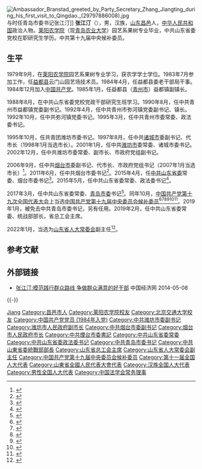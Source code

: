 [[File:Ambassador_Branstad_greeted_by_Party_Secretary_Zhang_Jiangting_during_his_first_visit_to_Qingdao._(29797886008).jpg|thumb]]与时任青岛市委书记张江汀]]
'''张江汀'''（{{bd|1961年|9月||catIdx=Zhang张}}），男，汉族，[[山东|山东]][[昌邑市|昌邑]]人，[[中华人民共和国|中华人民共和国]]政治人物。[[青岛农业大学|莱阳农学院]]（现[[青岛农业大学|青岛农业大学]]）园艺系果树专业毕业，中共山东省委党校在职研究生学历。中共第十九届中央候补委员。

== 生平 ==
1979年9月，在[[莱阳农学院|莱阳农学院]]园艺系果树专业学习，获农学学士学位。1983年7月参加工作，任[[益都县|益都县]]云门山园艺场技术员。1984年4月，任益都县委老干部局干事。1984年12月加入[[中国共产党|中国共产党]]。1985年1月，任益都县（[[青州市|青州市]]）益都镇副镇长。

1988年8月，在中共山东省委党校党政干部研究生班学习。1990年8月，任中共青州市益都镇党委副书记。1992年4月，任中共青州市弥河镇党委副书记、镇长。1992年10月，任中共弥河镇党委书记。1995年3月，任中共青州市委常委、政法委书记。

1995年10月，任共青团潍坊市委书记。1997年8月，任中共[[诸城市|诸城市]]委副书记、代市长（1998年1月当选市长）。2001年1月，任中共[[潍坊市|潍坊市]]委常委、诸城市委书记。2002年12月，任中共潍坊市委常委、副市长、市政府党组副书记。

2006年9月，任中共[[烟台市|烟台市]]委副书记、代市长、市政府党组书记（2007年1月当选市长）<ref>{{cite web|accessdate=2014-06-08|url=http://district.ce.cn/newarea/sddy/201202/16/t20120216_23078951.shtml|title=张江汀当选烟台市人大主任 李淑芹当选第一副主任|publisher=中国经济网|archive-date=2019-05-19|archive-url=https://web.archive.org/web/20190519190847/http://district.ce.cn/newarea/sddy/201202/16/t20120216_23078951.shtml}}</ref>。2011年6月，任中共烟台市委书记<ref>{{cite web|accessdate=2013-05-01|url=http://renshi.people.com.cn/GB/14867289.html|title=山东省委决定：张江汀同志任中共烟台市委书记|publisher=[[人民网|人民网]]|archive-date=2019-05-20|archive-url=https://web.archive.org/web/20190520233812/http://renshi.people.com.cn/GB/14867289.html}}</ref>。2015年4月，任[[中共山东省委|中共山东省委]]常委、烟台市委书记<ref>{{cite web|url=http://politics.people.com.cn/n/2015/0409/c70731-26821926.html|title=张江汀任山东省委常委|accessdate=2015-04-09|publisher=人民网|archive-date=2016-03-04|archive-url=https://web.archive.org/web/20160304050548/http://politics.people.com.cn/n/2015/0409/c70731-26821926.html}}</ref>。2015年5月，任中共山东省委常委、政法委书记<ref>{{cite web|url=http://www.chinanews.com/gn/2015/05-11/7267509.shtml|publisher=中国新闻网|accessdate=2015-05-11|title=张江汀任山东政法委书记 孟凡利任烟台市委书记|archive-date=2019-05-21|archive-url=https://web.archive.org/web/20190521162327/http://www.chinanews.com/gn/2015/05-11/7267509.shtml}}</ref>。

2017年3月，任中共山东省委常委、[[青岛市委|青岛市委]]书记<ref>{{cite news|title=张江汀任山东省青岛市委书记，李群不再担任|url=http://www.thepaper.cn/newsDetail_forward_1647590|accessdate=2017-03-25|newspaper=澎湃新闻|archive-date=2021-05-22|archive-url=https://web.archive.org/web/20210522141542/http://www.thepaper.cn/newsDetail_forward_1647590}}</ref>。同年10月，[[中国共产党第十九次全国代表大会|中国共产党第十九次全国代表大会]]上当选[[中国共产党第十九届中央委员会候补委员列表|中国共产党第十九届中央委员会候补委员]]<ref>{{cite news|title=中国共产党第十九届中央委员会候补委员名单（172名）|url=https://news.gmw.cn/2017-10/25/content_26593954.htm|accessdate=2021-09-06|work=光明日报|agency=光明网|archive-date=2021-08-18|archive-url=https://web.archive.org/web/20210818074600/https://news.gmw.cn/2017-10/25/content_26593954.htm|dead-url=no}}</ref><ref>{{cite news |title=十九届中央委员、候补委员、中央纪委委员名单 |url=http://news.cri.cn/20171024/f3e85cce-38bb-818d-ce36-bd4c66d0d4c6.html |accessdate=2021-09-06 |work=国际在线 |agency=国际在线 |archive-date=2021-08-18 |archive-url=https://web.archive.org/web/20210818074542/http://news.cri.cn/20171024/f3e85cce-38bb-818d-ce36-bd4c66d0d4c6.html |dead-url=no }}</ref><ref>{{cite news |title=十九大受权发布：中国共产党第十九届中央委员会候补委员名单 |url=http://www.xinhuanet.com//politics/19cpcnc/2017-10/24/c_1121848883.htm |accessdate=2021-09-06 |work=新华网 |agency=新华网 |archive-date=2018-12-09 |archive-url=https://web.archive.org/web/20181209124324/http://www.xinhuanet.com//politics/19cpcnc/2017-10/24/c_1121848883.htm |dead-url=no }}</ref><ref>{{cite news|title=中国共产党第十九届中央委员会候补委员名单|url=http://guoqing.china.com.cn/zy/2018-03/01/content_50628437.htm|accessdate=2021-09-06|work=中国网|agency=中国网|archive-date=2021-08-18|archive-url=https://web.archive.org/web/20210818074045/http://guoqing.china.com.cn/zy/2018-03/01/content_50628437.htm|dead-url=no}}</ref><ref>{{cite news |title=中国共产党第十九届中央委员会候补委员名单 |url=http://www.gov.cn/guoqing/2017-10/24/content_5432328.htm |accessdate=2021-09-06 |work=中国政府网 |agency=中国政府网 |archive-date=2020-08-05 |archive-url=https://web.archive.org/web/20200805131505/http://www.gov.cn/guoqing/2017-10/24/content_5432328.htm |dead-url=no }}</ref><ref>{{cite news |title=中国共产党第十九届中央委员会候补委员名单 |url=https://china.huanqiu.com/article/9CaKrnK5yXI |accessdate=2021-09-06 |work=环球网 |agency=环球网 |archive-date=2021-08-18 |archive-url=https://web.archive.org/web/20210818074045/https://china.huanqiu.com/article/9CaKrnK5yXI |dead-url=no }}</ref>。2019年1月，被免去中共青岛市委书记，另有任用。2019年2月，任中共山东省委常委、统战部部长，省总工会主席。

2022年1月，当选为[[山东省人大常委会|山东省人大常委会]]副主任<ref>{{cite web |title=杨东奇、张江汀、孙立成当选山东省人大常委会副主任 惠新安当选秘书长 |url=http://district.ce.cn/newarea/sddy/202201/27/t20220127_37294060.shtml |website=中国经济网地方党政领导资料库 |publisher=大众日报 |accessdate=2022-01-27 |archive-date=2022-05-23 |archive-url=https://web.archive.org/web/20220523070102/http://district.ce.cn/newarea/sddy/202201/27/t20220127_37294060.shtml }}</ref>。

== 参考文献 ==
{{reflist|3}}

== 外部链接 ==
* [https://web.archive.org/web/20160304135935/http://sd.ce.cn/xw/sd/201404/24/t20140424_1479190.shtml 张江汀:模范践行群众路线 争做群众满意的好干部] 中国经济网 2014-05-08

{{-}}
{{start box}}
{{s-ppo|cpc}}
{{s-before|[[邢善萍|邢善萍]]}}
{{s-title|[[中国共产党山东省委员会|中国共产党山东省委员会]]统一战线工作部部长|2019年1月－2022年4月}}
{{s-after|[[徐海荣|徐海荣]]}}
{{s-before|[[李群_(政治人物)|李群]]}}
{{s-title|[[中国共产党青岛市委员会|中国共产党青岛市委员会]]书记|2017年3月－2019年1月}}
{{s-after|[[王清宪|王清宪]]}}
{{s-before|[[才利民|才利民]]}}
{{s-title|[[中国共产党山东省委员会|中国共产党山东省委员会]]政法委员会书记|2015年5月－2017年6月}}
{{s-after|[[林峰海|林峰海]]}}
{{s-before|[[孙永春|孙永春]]}}
{{s-title|[[中国共产党烟台市委员会|中国共产党烟台市委员会]]书记|2011年6月－2015年5月}}
{{s-after|[[孟凡利_(1965年)|孟凡利]]}}
{{s-gov|prc}}
{{s-before|[[孙永春|孙永春]]}}
{{s-title|[[烟台市人民政府|烟台市人民政府]]市长|2006年9月－2011年6月}}
{{s-after|[[王良_(1964年)|王良]]}}
{{s-civ}}
{{s-before|[[杨东奇|杨东奇]]}}
{{s-title|[[山东省总工会|山东省总工会]]主席|2019年2月－}}
{{s-inc}}
{{end box}}

{{山东省领导人}}
{{中华人民共和国青岛市正职领导人}}
{{Navboxes 
| title  = 张江汀在[[中国法学会|中国法学会]]的职务
| list1  =
{{中国法学会第七届理事会}}
}}

{{Authority control}}
{{DEFAULTSORT:Zhang张}}
[[Category:张姓|Jiang]]
[[Category:昌邑市人|Category:昌邑市人]]
[[Category:莱阳农学院校友|Category:莱阳农学院校友]]
[[Category:北京交通大学校友|Category:北京交通大学校友]]
[[Category:中国共产党党员_(1984年入党)|Category:中国共产党党员 (1984年入党)]]
[[Category:中共潍坊市委副书记|Category:中共潍坊市委副书记]]
[[Category:潍坊市人民政府副市长|Category:潍坊市人民政府副市长]]
[[Category:中共烟台市委副书记|Category:中共烟台市委副书记]]
[[Category:烟台市人民政府市长|Category:烟台市人民政府市长]]
[[Category:中共煙台市委書記|Category:中共煙台市委書記]]
[[Category:中共山东省委常委|Category:中共山东省委常委]]
[[Category:中共山东省委政法委书记|Category:中共山东省委政法委书记]]
[[Category:中共青岛市委书记|Category:中共青岛市委书记]]
[[Category:中共山東省委統戰部部長|Category:中共山東省委統戰部部長]]
[[Category:山东省总工会主席|Category:山东省总工会主席]]
[[Category:山东省人大常委会副主任|Category:山东省人大常委会副主任]]
[[Category:中国共产党第十九届中央委员会候补委员|Category:中国共产党第十九届中央委员会候补委员]]
[[Category:第十一届全国人大代表|Category:第十一届全国人大代表]]
[[Category:山東省全國人民代表大會代表|Category:山東省全國人民代表大會代表]]
[[Category:汉族全国人大代表|Category:汉族全国人大代表]]
[[Category:男性全国人大代表|Category:男性全国人大代表]]
[[Category:中国法学会常务理事|Category:中国法学会常务理事]]